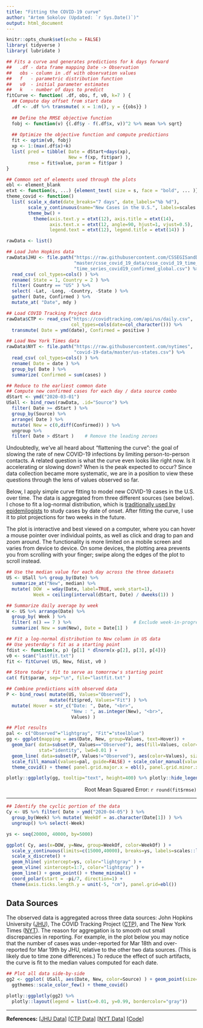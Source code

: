 ```yaml
---
title: "Fitting the COVID-19 curve"
author: "Artem Sokolov (Updated: `r Sys.Date()`)"
output: html_document
---
```


```r
knitr::opts_chunk$set(echo = FALSE)
library( tidyverse )
library( lubridate )

## Fits a curve and generates predictions for k days forward
##   .df - data frame mapping Date -> Observation
##   obs - column in .df with observation values
##   f   - parametric distribution function
##   v0  - initial parameter estimates
##   k   - number of days to predict
fitCurve <- function( .df, obs, f, v0, k=7 ) {
  ## Compute day offset from start date
  .df <- .df %>% transmute( x = 1:n(), y = {{obs}} )
  
  ## Define the RMSE objective function
  fobj <- function(v) {(.df$y - f(.df$x, v))^2 %>% mean %>% sqrt}
  
  ## Optimize the objective function and compute predictions
  fit <- optim(v0, fobj)
  xp <- 1:(max(.df$x)+k)
  list( pred = tibble( Date = dStart+days(xp),
                       New = f(xp, fit$par) ),
        rmse = fit$value, param = fit$par )
}

## Common set of elements used through the plots
ebl <- element_blank
etxt <- function(s, ...) {element_text( size = s, face = "bold", ... )}
theme_covid <- function()
  list( scale_x_date(date_breaks="7 days", date_labels="%b %d"),
        scale_y_continuous(name="New Cases in the U.S.", labels=scales::label_number_si()),
        theme_bw() + 
          theme(axis.text.y = etxt(12), axis.title = etxt(14),
                axis.text.x = etxt(12, angle=90, hjust=1, vjust=0.5),
                legend.text = etxt(12), legend.title = etxt(14)) )
```

```r
rawData <- list()

## Load John Hopkins data
rawData$JHU <- file.path("https://raw.githubusercontent.com/CSSEGISandData/COVID-19",
                         "master/csse_covid_19_data/csse_covid_19_time_series",
                         "time_series_covid19_confirmed_global.csv") %>%
  read_csv( col_types=cols() ) %>%
  rename( State = 1, Country = 2 ) %>%
  filter( Country == "US" ) %>%
  select( -Lat, -Long, -Country, -State ) %>%
  gather( Date, Confirmed ) %>%
  mutate_at( "Date", mdy )

## Load COVID Tracking Project data
rawData$CTP <- read_csv("https://covidtracking.com/api/us/daily.csv",
                        col_types=cols(date=col_character())) %>%
  transmute( Date = ymd(date), Confirmed = positive )

## Load New York Times data
rawData$NYT <- file.path("https://raw.githubusercontent.com/nytimes",
                         "covid-19-data/master/us-states.csv") %>%
  read_csv( col_types=cols() ) %>%
  rename( Date = date ) %>%
  group_by( Date ) %>%
  summarize( Confirmed = sum(cases) )

## Reduce to the earliest common date
## Compute new confirmed cases for each day / data source combo
dStart <- ymd("2020-03-01")
USall <- bind_rows(rawData, .id="Source") %>% 
  filter( Date >= dStart ) %>%
  group_by(Source) %>%
  arrange( Date ) %>%
  mutate( New = c(0,diff(Confirmed)) ) %>%
  ungroup %>%
  filter( Date > dStart )    # Remove the leading zeroes
```

Undoubtedly, we've all heard about "flattening the curve": the goal of slowing the rate of new COVID-19 infections by limiting person-to-person contacts. A related question is what the curve even looks like right now. Is it accelerating or slowing down? When is the peak expected to occur? Since data collection became more systematic, we are in a position to view these questions through the lens of values observed so far.

Below, I apply simple curve fitting to model new COVID-19 cases in the U.S. over time. The data is aggregated from three different sources (see below). I chose to fit a log-normal distribution, which is [traditionally used by epidemilogists](https://www.cdc.gov/csels/dsepd/ss1978/lesson1/section11.html) to study cases by date of onset. After fitting the curve, I use it to plot projections for two weeks in the future.

The plot is interactive and best viewed on a computer, where you can hover a mouse pointer over individual points, as well as click and drag to pan and zoom around. The functionality is more limited on a mobile screen and varies from device to device. On some devices, the plotting area prevents you from scrolling with your finger; swipe along the edges of the plot to scroll instead.


```r
## Use the median value for each day across the three datasets
US <- USall %>% group_by(Date) %>%
  summarize_at("New", median) %>%
  mutate( DOW  = wday(Date, label=TRUE, week_start=1),
          Week = ceiling(interval(dStart, Date) / dweeks(1)) )

## Summarize daily average by week
W <- US %>% arrange(Date) %>%
  group_by( Week ) %>%
  filter( n() == 7 ) %>%                       # Exclude week-in-progress
  summarize( New = sum(New), Date = Date[1] )

## Fit a log-normal distribution to New column in US data
## Use yesterday's fit as a starting point 
fdist <- function(x, p) {p[1] * dlnorm(x-p[2], p[3], p[4])}
v0 <- scan("lastfit.txt")
fit <- fitCurve( US, New, fdist, v0 )

## Store today's fit to serve as tomorrow's starting point
cat( fit$param, sep="\n", file="lastfit.txt" )

## Combine predictions with observed data
P <- bind_rows( mutate(US, Values="Observed"),
                mutate(fit$pred, Values="Fit") ) %>%
  mutate( Hover = str_c("Date: ", Date, "<br>",
                        "New : ", as.integer(New), "<br>",
                        Values) )

## Plot results
pal <- c("Observed"="lightgray", "Fit"="steelblue")
gg <- ggplot(mapping = aes(Date, New, group=Values, text=Hover)) +
  geom_bar( data=subset(P, Values=="Observed"), aes(fill=Values, color="white"),
            stat="identity", lwd=0.01 ) +
  geom_line( data=subset(P, Values!="Observed"), aes(color=Values), size=1.25 ) +
  scale_fill_manual(values=pal, guide=FALSE) + scale_color_manual(values=pal, guide=FALSE) +
  theme_covid() + theme( panel.grid.major.x = ebl(), panel.grid.minor.x = ebl() )

plotly::ggplotly(gg, tooltip="text", height=400) %>% plotly::hide_legend()
```

<div style="text-align: right">Root Mean Squared Error: `r round(fit$rmse)`</div>

***

```r
## Identify the cyclic portion of the data
Cy <- US %>% filter( Date > ymd("2020-04-05") ) %>% 
  group_by(Week) %>% mutate( WeekOf = as.character(Date[1]) ) %>% 
  ungroup() %>% select(-Week)

ys <- seq(20000, 40000, by=5000)

ggplot( Cy, aes(x=DOW, y=New, group=WeekOf, color=WeekOf) ) + 
  scale_y_continuous(limits=c(15000,40000), breaks=ys, labels=scales::label_number_si()) +
  scale_x_discrete() +
  geom_hline( yintercept=ys, color="lightgray" ) +
  geom_vline( xintercept=1:7, color="lightgray" ) +
  geom_line() + geom_point() + theme_minimal() + 
  coord_polar(start = -pi/7, direction=1) +
  theme(axis.ticks.length.y = unit(-5, "cm"), panel.grid=ebl())

```


## Data Sources

The observed data is aggregated across three data sources: John Hopkins University ([JHU](https://github.com/CSSEGISandData/COVID-19)), The COVID Tracking Project ([CTP](https://covidtracking.com/)), and The New York Times ([NYT](https://github.com/nytimes/covid-19-data)). The reason for aggregation is to smooth out small discrepancies in reporting. For example, in the plot below you may notice that the number of cases was under-reported for Mar 18th and over-reported for Mar 19th by JHU, relative to the other two data sources. (This is likely due to time zone differences.) To reduce the effect of such artifacts, the curve is fit to the median values computed for each date.


```r
## Plot all data side-by-side
gg2 <- ggplot( USall, aes(Date, New, color=Source) ) + geom_point(size=2) +
  ggthemes::scale_color_few() + theme_covid()

plotly::ggplotly(gg2) %>% 
  plotly::layout(legend = list(x=0.01, y=0.99, bordercolor="gray"))
```

***

**References:**
[[JHU Data](https://github.com/CSSEGISandData/COVID-19)]
[[CTP Data](https://covidtracking.com/)]
[[NYT Data](https://github.com/nytimes/covid-19-data)]
[[Code](https://github.com/ArtemSokolov/covidcurve)]

